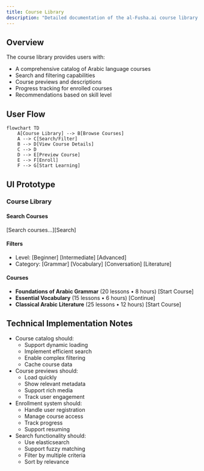 ```yaml
---
title: Course Library
description: "Detailed documentation of the al-Fusha.ai course library interface"
---
```


## Overview

The course library provides users with:
- A comprehensive catalog of Arabic language courses
- Search and filtering capabilities
- Course previews and descriptions
- Progress tracking for enrolled courses
- Recommendations based on skill level

## User Flow

```mermaid
flowchart TD
    A[Course Library] --> B[Browse Courses]
    A --> C[Search/Filter]
    B --> D[View Course Details]
    C --> D
    D --> E[Preview Course]
    E --> F[Enroll]
    F --> G[Start Learning]
```

## UI Prototype

### Course Library
#### Search Courses
[Search courses...][Search]

#### Filters
- Level: [Beginner] [Intermediate] [Advanced]
- Category: [Grammar] [Vocabulary] [Conversation] [Literature]

#### Courses
- **Foundations of Arabic Grammar** (20 lessons • 8 hours) [Start Course]
- **Essential Vocabulary** (15 lessons • 6 hours) [Continue]
- **Classical Arabic Literature** (25 lessons • 12 hours) [Start Course]

## Technical Implementation Notes

- Course catalog should:
  - Support dynamic loading
  - Implement efficient search
  - Enable complex filtering
  - Cache course data
- Course previews should:
  - Load quickly
  - Show relevant metadata
  - Support rich media
  - Track user engagement
- Enrollment system should:
  - Handle user registration
  - Manage course access
  - Track progress
  - Support resuming
- Search functionality should:
  - Use elasticsearch
  - Support fuzzy matching
  - Filter by multiple criteria
  - Sort by relevance 